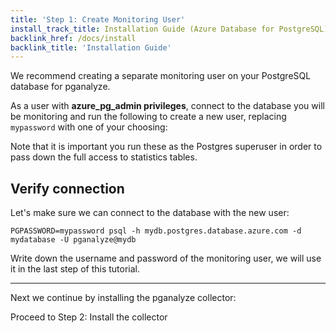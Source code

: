 ```yaml
---
title: 'Step 1: Create Monitoring User'
install_track_title: Installation Guide (Azure Database for PostgreSQL)
backlink_href: /docs/install
backlink_title: 'Installation Guide'
---
```



We recommend creating a separate monitoring user on your PostgreSQL database for pganalyze.

As a user with **azure_pg_admin privileges**, connect to the database you will be monitoring
and run the following to create a new user, replacing `mypassword` with one of your choosing:

<MonitoringUserSetupInstructions minPostgres={90500} />

Note that it is important you run these as the Postgres superuser in order to pass down the full access to statistics tables.

## Verify connection

Let's make sure we can connect to the database with the new user:

```
PGPASSWORD=mypassword psql -h mydb.postgres.database.azure.com -d mydatabase -U pganalyze@mydb
```

Write down the username and password of the monitoring user, we will use it in the last step of this tutorial.

---

Next we continue by installing the pganalyze collector:

<Link className="btn btn-success" to="02_install_the_collector">
  Proceed to Step 2: Install the collector
</Link>
